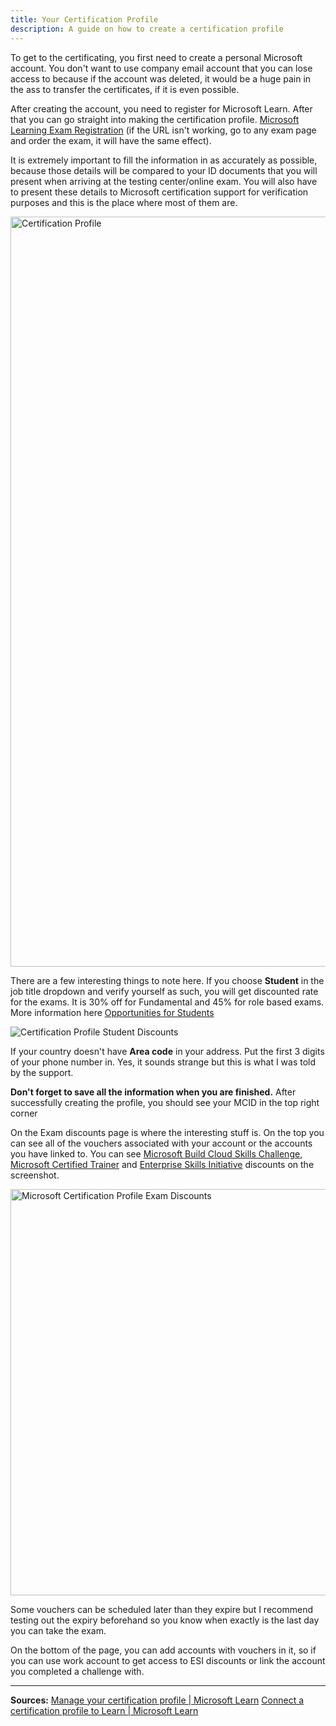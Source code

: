 ```yaml
---
title: Your Certification Profile
description: A guide on how to create a certification profile
---
```


To get to the certificating, you first need to create a personal Microsoft account. You don't want to use company email account that you can lose access to because if the account was deleted, it would be a huge pain in the ass to transfer the certificates, if it is even possible.

After creating the account, you need to register for Microsoft Learn. After that you can go straight into making the certification profile. [Microsoft Learning Exam Registration](https://go.microsoft.com/fwlink/?linkid=2188912) (if the URL isn't working, go to any exam page and order the exam, it will have the same effect).

It is extremely important to fill the information in as accurately as possible, because those details will be compared to your ID documents that you will present when arriving at the testing center/online exam. You will also have to present these details to Microsoft certification support for verification purposes and this is the place where most of them are.

<img title="" src="/certificationprofilepage.webp" width="800" height="1200" alt="Certification Profile"/>

There are a few interesting things to note here. If you choose **Student** in the job title dropdown and verify yourself as such, you will get discounted rate for the exams. It is 30% off for Fundamental and 45% for role based exams. More information here [Opportunities for Students](https://certs.msfthub.wiki/guide/studentopportunities/)

<img title="" src="/studentdiscount.webp" alt="Certification Profile Student Discounts"/>

If your country doesn't have **Area code** in your address. Put the first 3 digits of your phone number in. Yes, it sounds strange but this is what I was told by the support. 

**Don't forget to save all the information when you are finished.**
After successfully creating the profile, you should see your MCID in the top right corner

On the Exam discounts page is where the interesting stuff is. On the top you can see all of the vouchers associated with your account or the accounts you have linked to. You can see [Microsoft Build Cloud Skills Challenge](https://certs.msfthub.wiki/vouchers/cloud-skills-challenges/), [Microsoft Certified Trainer](https://learn.microsoft.com/certifications/mct-certification?WT.mc_id=291324) and [Enterprise Skills Initiative](https://certs.msfthub.wiki/vouchers/microsoft-esi/) discounts on the screenshot.

<img title="" src="/certificationprofileexamdiscounts.png" width="700" height="650" alt="Microsoft Certification Profile Exam Discounts"/>

Some vouchers can be scheduled later than they expire but I recommend testing out the expiry beforehand so you know when exactly is the last day you can take the exam.

On the bottom of the page, you can add accounts with vouchers in it, so if you can use work account to get access to ESI discounts or link the account you completed a challenge with.

---

**Sources:**
[Manage your certification profile | Microsoft Learn](https://learn.microsoft.com/en-us/certifications/manage-certification-profile?WT.mc_id=291324)
[Connect a certification profile to Learn | Microsoft Learn](https://learn.microsoft.com/en-us/certifications/connect-cert-profile-to-learn?WT.mc_id=291324)
